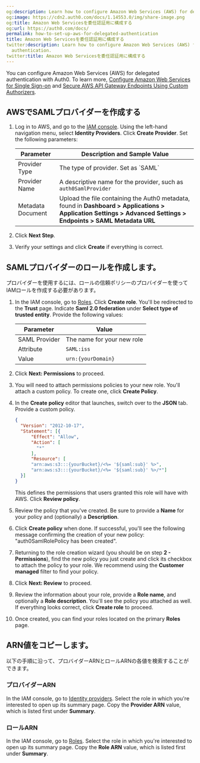 ```yaml
---
og:description: Learn how to configure Amazon Web Services (AWS) for delegated authentication.
og:image: https://cdn2.auth0.com/docs/1.14553.0/img/share-image.png
og:title: Amazon Web Servicesを委任認証用に構成する
og:url: https://auth0.com/docs/
permalink: how-to-set-up-aws-for-delegated-authentication
title: Amazon Web Servicesを委任認証用に構成する
twitter:description: Learn how to configure Amazon Web Services (AWS) for delegated
  authentication.
twitter:title: Amazon Web Servicesを委任認証用に構成する
---
```


You can configure Amazon Web Services (AWS) for delegated authentication with Auth0. To learn more, [Configure Amazon Web Services for Single Sign-on](/docs/customize/integrations/aws/configure-amazon-web-services-for-sso) and [Secure AWS API Gateway Endpoints Using Custom Authorizers](/docs/customize/integrations/aws/aws-api-gateway-custom-authorizers).

## AWSでSAMLプロバイダーを作成する

1. Log in to AWS, and go to the [IAM console](https://console.aws.amazon.com/iam). Using the left-hand navigation menu, select **Identity Providers**. Click **Create Provider**. Set the following parameters:

   <table class="table"><thead>
   <tr>
   <th>Parameter</th>
   <th>Description and Sample Value</th>
   </tr>
   </thead>
   <tbody>
   <tr>
   <td>Provider Type</td>
   <td>The type of provider. Set as <Tooltip tip="Standardized protocol allowing two parties to exchange authentication information without a password." cta="View Glossary" href="/docs/glossary?term=%60SAML%60">`SAML`</Tooltip></td>
   </tr>
   <tr>
   <td>Provider Name</td>
   <td>A descriptive name for the provider, such as <code>auth0SamlProvider</code></td>
   </tr>
   <tr>
   <td>Metadata Document</td>
   <td>Upload the file containing the Auth0 metadata, found in <strong>Dashboard &gt; Applications &gt; Application Settings &gt; Advanced Settings &gt; Endpoints &gt; SAML Metadata URL</strong></td>
   </tr>
   </tbody>
   </table>
2. Click **Next Step**.
3. Verify your settings and click **Create** if everything is correct.

## SAMLプロバイダーのロールを作成します。

プロバイダーを使用するには、ロールの信頼ポリシーのプロバイダーを使ってIAMロールを作成する必要があります。

1. In the IAM console, go to [Roles](https://console.aws.amazon.com/iam/home#/roles). Click **Create role**. You'll be redirected to the **Trust** page. Indicate **Saml 2.0 federation** under **Select type of trusted entity**. Provide the following values:

   <table class="table"><thead>
   <tr>
   <th>Parameter</th>
   <th>Value</th>
   </tr>
   </thead>
   <tbody>
   <tr>
   <td>SAML Provider</td>
   <td>The name for your new role</td>
   </tr>
   <tr>
   <td>Attribute</td>
   <td><code>SAML:iss</code></td>
   </tr>
   <tr>
   <td>Value</td>
   <td><code>urn:{yourDomain}</code></td>
   </tr>
   </tbody>
   </table>
2. Click **Next: Permissions** to proceed.
3. You will need to attach permissions policies to your new role. You'll attach a custom policy. To create one, click **Create Policy**.
4. In the **Create policy** editor that launches, switch over to the **JSON** tab. Provide a custom policy.

   ```json lines
   {
     "Version": "2012-10-17",
     "Statement": [{
         "Effect": "Allow",
         "Action": [
           "*"
         ],
         "Resource": [
         "arn:aws:s3:::{yourBucket}/<%= '${saml:sub}' %>",
         "arn:aws:s3:::{yourBucket}/<%= '${saml:sub}' %>/*"]
     }]
   }
   ```

   This defines the permissions that users granted this role will have with AWS. Click **Review policy**.
5. Review the policy that you've created. Be sure to provide a **Name** for your policy and (optionally) a **Description**.
6. Click **Create policy** when done. If successful, you'll see the following message confirming the creation of your new policy: "auth0SamlRolePolicy has been created".
7. Returning to the role creation wizard (you should be on step **2 - Permissions**), find the new policy you just create and click its checkbox to attach the policy to your role. We recommend using the **Customer managed** filter to find your policy.
8. Click **Next: Review** to proceed.
9. Review the information about your role, provide a **Role name**, and optionally a **Role description**. You'll see the policy you attached as well. If everything looks correct, click **Create role** to proceed.
10. Once created, you can find your roles located on the primary **Roles** page.

## ARN値をコピーします。

以下の手順に沿って、プロバイダーARNとロールARNの各値を検索することができます。

### プロバイダーARN

In the IAM console, go to [Identity providers](https://console.aws.amazon.com/iam/home#/providers). Select the role in which you're interested to open up its summary page. Copy the **Provider ARN** value, which is listed first under **Summary**.

### ロールARN

In the IAM console, go to [Roles](https://console.aws.amazon.com/iam/home#/roles). Select the role in which you're interested to open up its summary page. Copy the **Role ARN** value, which is listed first under **Summary**.